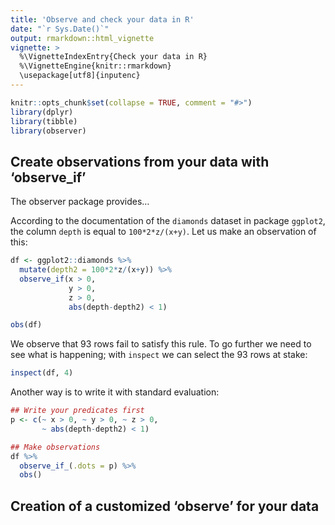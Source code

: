 ```yaml
---
title: 'Observe and check your data in R'
date: "`r Sys.Date()`"
output: rmarkdown::html_vignette
vignette: >
  %\VignetteIndexEntry{Check your data in R}
  %\VignetteEngine{knitr::rmarkdown}
  \usepackage[utf8]{inputenc}
---
```


```r
knitr::opts_chunk$set(collapse = TRUE, comment = "#>")
library(dplyr)
library(tibble)
library(observer)
```


## Create observations from your data with 'observe_if'

The observer package provides... 

According to the documentation of the `diamonds` dataset in package `ggplot2`, 
the column `depth` is equal to `100*2*z/(x+y)`. 
Let us make an observation of this: 

```r
df <- ggplot2::diamonds %>% 
  mutate(depth2 = 100*2*z/(x+y)) %>% 
  observe_if(x > 0, 
             y > 0, 
             z > 0, 
             abs(depth-depth2) < 1)

obs(df)
```

We observe that 93 rows fail to satisfy this rule. 
To go further we need to see what is happening; with `inspect` we can select the 93 rows at stake: 

```r
inspect(df, 4)
```

Another way is to write it with standard evaluation: 

```r
## Write your predicates first
p <- c(~ x > 0, ~ y > 0, ~ z > 0, 
       ~ abs(depth-depth2) < 1)

## Make observations
df %>% 
  observe_if_(.dots = p) %>% 
  obs()
```

## Creation of a customized 'observe' for your data



